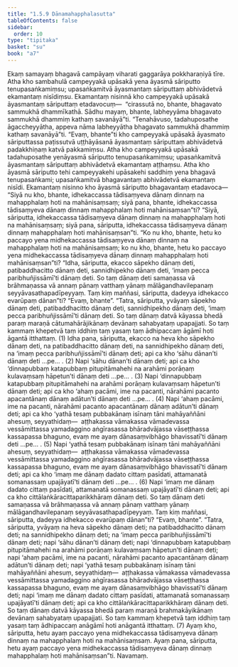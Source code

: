 ```yaml
---
title: "1.5.9 Dānamahapphalasutta"
tableOfContents: false
sidebar:
  order: 10
type: "tipitaka"
basket: "su"
book: "a7"
---
```



<DynamicBreadcrumb />

<Division number="52" book="a7">

<Paragraph number="296" book="a7">
Ekaṃ samayaṃ bhagavā campāyaṃ viharati gaggarāya pokkharaṇiyā tīre. Atha kho sambahulā campeyyakā upāsakā yena āyasmā sāriputto tenupasaṅkamiṃsu; upasaṅkamitvā āyasmantaṃ sāriputtaṃ abhivādetvā ekamantaṃ nisīdiṃsu. Ekamantaṃ nisinnā kho campeyyakā upāsakā āyasmantaṃ sāriputtaṃ etadavocuṃ—  “cirassutā no, bhante, bhagavato sammukhā dhammīkathā. Sādhu mayaṃ, bhante, labheyyāma bhagavato sammukhā dhammiṃ kathaṃ savanāyā”ti. “Tenahāvuso, tadahuposathe āgaccheyyātha, appeva nāma labheyyātha bhagavato sammukhā dhammiṃ kathaṃ savanāyā”ti. “Evaṃ, bhante”ti kho campeyyakā upāsakā āyasmato sāriputtassa paṭissutvā uṭṭhāyāsanā āyasmantaṃ sāriputtaṃ abhivādetvā padakkhiṇaṃ katvā pakkamiṃsu.
</Paragraph>

<Paragraph number="297" book="a7">
Atha kho campeyyakā upāsakā tadahuposathe yenāyasmā sāriputto tenupasaṅkamiṃsu; upasaṅkamitvā āyasmantaṃ sāriputtaṃ abhivādetvā ekamantaṃ aṭṭhaṃsu. Atha kho āyasmā sāriputto tehi campeyyakehi upāsakehi saddhiṃ yena bhagavā tenupasaṅkami; upasaṅkamitvā bhagavantaṃ abhivādetvā ekamantaṃ nisīdi. Ekamantaṃ nisinno kho āyasmā sāriputto bhagavantaṃ etadavoca—
</Paragraph>

<Paragraph number="298" book="a7">
“Siyā nu kho, bhante, idhekaccassa tādisaṃyeva dānaṃ dinnaṃ na mahapphalaṃ hoti na mahānisaṃsaṃ; siyā pana, bhante, idhekaccassa tādisaṃyeva dānaṃ dinnaṃ mahapphalaṃ hoti mahānisaṃsan”ti? “Siyā, sāriputta, idhekaccassa tādisaṃyeva dānaṃ dinnaṃ na mahapphalaṃ hoti na mahānisaṃsaṃ; siyā pana, sāriputta, idhekaccassa tādisaṃyeva dānaṃ dinnaṃ mahapphalaṃ hoti mahānisaṃsan”ti. “Ko nu kho, bhante, hetu ko paccayo yena midhekaccassa tādisaṃyeva dānaṃ dinnaṃ na mahapphalaṃ hoti na mahānisaṃsaṃ; ko nu kho, bhante, hetu ko paccayo yena midhekaccassa tādisaṃyeva dānaṃ dinnaṃ mahapphalaṃ hoti mahānisaṃsan”ti?
</Paragraph>

<Paragraph number="299" book="a7">
“Idha, sāriputta, ekacco sāpekho dānaṃ deti, patibaddhacitto dānaṃ deti, sannidhipekho dānaṃ deti, ‘imaṃ pecca paribhuñjissāmī’ti dānaṃ deti. So taṃ dānaṃ deti samaṇassa vā brāhmaṇassa vā annaṃ pānaṃ vatthaṃ yānaṃ mālāgandhavilepanaṃ seyyāvasathapadīpeyyaṃ. Taṃ kiṃ maññasi, sāriputta, dadeyya idhekacco evarūpaṃ dānan”ti? “Evaṃ, bhante”.
</Paragraph>

<Paragraph number="300" book="a7">
“Tatra, sāriputta, yvāyaṃ sāpekho dānaṃ deti, patibaddhacitto dānaṃ deti, sannidhipekho dānaṃ deti, ‘imaṃ pecca paribhuñjissāmī’ti dānaṃ deti. So taṃ dānaṃ datvā kāyassa bhedā paraṃ maraṇā cātumahārājikānaṃ devānaṃ sahabyataṃ upapajjati. So taṃ kammaṃ khepetvā taṃ iddhiṃ taṃ yasaṃ taṃ ādhipaccaṃ āgāmī hoti āgantā itthattaṃ. (1)
</Paragraph>

<Paragraph number="301" book="a7">
Idha pana, sāriputta, ekacco na heva kho sāpekho dānaṃ deti, na patibaddhacitto dānaṃ deti, na sannidhipekho dānaṃ deti, na ‘imaṃ pecca paribhuñjissāmī’ti dānaṃ deti; api ca kho ‘sāhu dānan’ti dānaṃ deti …pe… . (2)
</Paragraph>

<Paragraph number="302" book="a7">
Napi ‘sāhu dānan’ti dānaṃ deti; api ca kho ‘dinnapubbaṃ katapubbaṃ pitupitāmahehi na arahāmi porāṇaṃ kulavaṃsaṃ hāpetun’ti dānaṃ deti …pe… . (3)
</Paragraph>

<Paragraph number="303" book="a7">
Napi ‘dinnapubbaṃ katapubbaṃ pitupitāmahehi na arahāmi porāṇaṃ kulavaṃsaṃ hāpetun’ti dānaṃ deti; api ca kho ‘ahaṃ pacāmi, ime na pacanti, nārahāmi pacanto apacantānaṃ dānaṃ adātun’ti dānaṃ deti …pe… . (4)
</Paragraph>

<Paragraph number="304" book="a7">
Napi ‘ahaṃ pacāmi, ime na pacanti, nārahāmi pacanto apacantānaṃ dānaṃ adātun’ti dānaṃ deti; api ca kho ‘yathā tesaṃ pubbakānaṃ isīnaṃ tāni mahāyaññāni ahesuṃ, seyyathidaṃ—  aṭṭhakassa vāmakassa vāmadevassa vessāmittassa yamadaggino aṅgīrasassa bhāradvājassa vāseṭṭhassa kassapassa bhaguno, evaṃ me ayaṃ dānasaṃvibhāgo bhavissatī’ti dānaṃ deti …pe… . (5)
</Paragraph>

<Paragraph number="305" book="a7">
Napi ‘yathā tesaṃ pubbakānaṃ isīnaṃ tāni mahāyaññāni ahesuṃ, seyyathidaṃ—  aṭṭhakassa vāmakassa vāmadevassa vessāmittassa yamadaggino aṅgīrasassa bhāradvājassa vāseṭṭhassa kassapassa bhaguno, evaṃ me ayaṃ dānasaṃvibhāgo bhavissatī’ti dānaṃ deti; api ca kho ‘imaṃ me dānaṃ dadato cittaṃ pasīdati, attamanatā somanassaṃ upajāyatī’ti dānaṃ deti …pe… . (6)
</Paragraph>

<Paragraph number="306" book="a7">
Napi ‘imaṃ me dānaṃ dadato cittaṃ pasīdati, attamanatā somanassaṃ upajāyatī’ti dānaṃ deti; api ca kho cittālaṅkāracittaparikkhāraṃ dānaṃ deti. So taṃ dānaṃ deti samaṇassa vā brāhmaṇassa vā annaṃ pānaṃ vatthaṃ yānaṃ mālāgandhavilepanaṃ seyyāvasathapadīpeyyaṃ. Taṃ kiṃ maññasi, sāriputta, dadeyya idhekacco evarūpaṃ dānan”ti? “Evaṃ, bhante”.
</Paragraph>

<Paragraph number="307" book="a7">
“Tatra, sāriputta, yvāyaṃ na heva sāpekho dānaṃ deti; na patibaddhacitto dānaṃ deti; na sannidhipekho dānaṃ deti; na ‘imaṃ pecca paribhuñjissāmī’ti dānaṃ deti; napi ‘sāhu dānan’ti dānaṃ deti; napi ‘dinnapubbaṃ katapubbaṃ pitupitāmahehi na arahāmi porāṇaṃ kulavaṃsaṃ hāpetun’ti dānaṃ deti; napi ‘ahaṃ pacāmi, ime na pacanti, nārahāmi pacanto apacantānaṃ dānaṃ adātun’ti dānaṃ deti; napi ‘yathā tesaṃ pubbakānaṃ isīnaṃ tāni mahāyaññāni ahesuṃ, seyyathidaṃ—  aṭṭhakassa vāmakassa vāmadevassa vessāmittassa yamadaggino aṅgīrasassa bhāradvājassa vāseṭṭhassa kassapassa bhaguno, evaṃ me ayaṃ dānasaṃvibhāgo bhavissatī’ti dānaṃ deti; napi ‘imaṃ me dānaṃ dadato cittaṃ pasīdati, attamanatā somanassaṃ upajāyatī’ti dānaṃ deti; api ca kho cittālaṅkāracittaparikkhāraṃ dānaṃ deti. So taṃ dānaṃ datvā kāyassa bhedā paraṃ maraṇā brahmakāyikānaṃ devānaṃ sahabyataṃ upapajjati. So taṃ kammaṃ khepetvā taṃ iddhiṃ taṃ yasaṃ taṃ ādhipaccaṃ anāgāmī hoti anāgantā itthattaṃ. (7)
</Paragraph>

<Paragraph number="308" book="a7">
Ayaṃ kho, sāriputta, hetu ayaṃ paccayo yena midhekaccassa tādisaṃyeva dānaṃ dinnaṃ na mahapphalaṃ hoti na mahānisaṃsaṃ. Ayaṃ pana, sāriputta, hetu ayaṃ paccayo yena midhekaccassa tādisaṃyeva dānaṃ dinnaṃ mahapphalaṃ hoti mahānisaṃsan”ti.

</Paragraph>
</Division>

<Paragraph number="309" type="center" book="a7">
Navamaṃ.
</Paragraph>